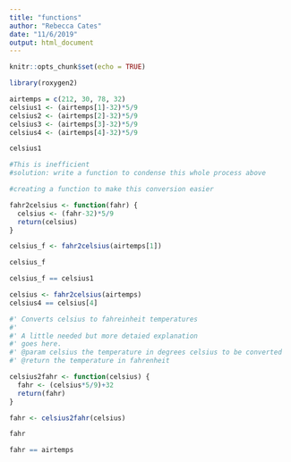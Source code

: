 ```yaml
---
title: "functions"
author: "Rebecca Cates"
date: "11/6/2019"
output: html_document
---
```


```r
knitr::opts_chunk$set(echo = TRUE)
```

```r
library(roxygen2)
```


```r
airtemps = c(212, 30, 78, 32)
celsius1 <- (airtemps[1]-32)*5/9
celsius2 <- (airtemps[2]-32)*5/9
celsius3 <- (airtemps[3]-32)*5/9
celsius4 <- (airtemps[4]-32)*5/9

celsius1

#This is inefficient
#solution: write a function to condense this whole process above


```
```r
#creating a function to make this conversion easier

fahr2celsius <- function(fahr) {
  celsius <- (fahr-32)*5/9
  return(celsius)
}

```

```r
celsius_f <- fahr2celsius(airtemps[1])

celsius_f

celsius_f == celsius1

celsius <- fahr2celsius(airtemps)
celsius4 == celsius[4]
```
```r
#' Converts celsius to fahreinheit temperatures
#'
#' A little needed but more detaied explanation
#' goes here.
#' @param celsius the temperature in degrees celsius to be converted
#' @return the temperature in fahrenheit

celsius2fahr <- function(celsius) {
  fahr <- (celsius*5/9)+32
  return(fahr)
}
```

```r
fahr <- celsius2fahr(celsius)

fahr

fahr == airtemps
```

